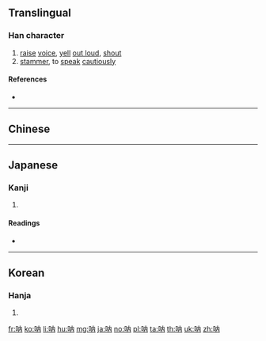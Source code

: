 {{also|吶|訥}}
==Translingual==

===Han character===
{{Han char|rn=30|rad=口|as=04|sn=7|four=|canj=ROB,XROB|ids=⿰口内}}

# [[raise]] [[voice]], [[yell]] [[out loud]], [[shout]]
# [[stammer]], to [[speak]] [[cautiously]]

====References====
* {{Han ref|kx=0181.191|hdz=10588.140|uh=5450|ud=21584}}

----

==Chinese==
{{zh-see|吶}}

----

==Japanese==

===Kanji===
{{ja-kanji|grade=|rs=口04}}

# {{defn|lang=ja|sort=口04}}

====Readings====
* {{ja-readings|on=[[とつ]] (totsu), [[どつ]] (dotsu)|kun=[[どもる]] (domoru)}}

----

==Korean==

===Hanja===
{{ko-hanja|hangeul=[[눌]], [[열]]|mr=nul, yŏl}}

# {{defn|lang=ko|sort=口04}}

[[fr:呐]]
[[ko:呐]]
[[li:呐]]
[[hu:呐]]
[[mg:呐]]
[[ja:呐]]
[[no:呐]]
[[pl:呐]]
[[ta:呐]]
[[th:呐]]
[[uk:呐]]
[[zh:呐]]